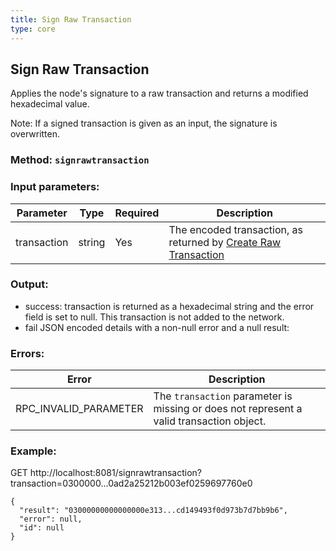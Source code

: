```yaml
---
title: Sign Raw Transaction
type: core
---
```

## Sign Raw Transaction
Applies the node's signature to a raw transaction and returns a modified hexadecimal value.

Note: If a signed transaction is given as an input, the signature is overwritten.

### Method: `signrawtransaction`
### Input parameters:

| Parameter | Type | Required | Description |
| --- | --- | --- | --- |
| transaction | string | Yes | The encoded transaction, as returned by [Create Raw Transaction](https://projectixian.github.io/api_docs/core_create_raw_transaction.html) |


### Output:
- success: transaction is returned as a hexadecimal string and the error field is set to null. This transaction is not added to the network.
- fail JSON encoded details with a non-null error and a null result:

### Errors:

| Error | Description |
| --- | --- |
| RPC_INVALID_PARAMETER | The `transaction` parameter is missing or does not represent a valid transaction object. |

### Example:
GET http://localhost:8081/signrawtransaction?transaction=0300000...0ad2a25212b003ef0259697760e0

```
{
  "result": "03000000000000000e313...cd149493f0d973b7d7bb9b6",
  "error": null,
  "id": null
}
```